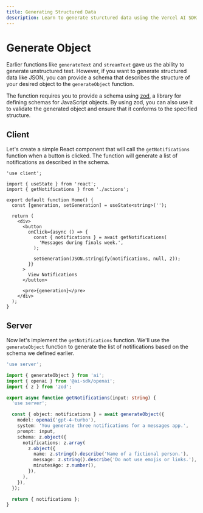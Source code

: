 ```yaml
---
title: Generating Structured Data
description: Learn to generate sturctured data using the Vercel AI SDK in your Next.js application
---
```


# Generate Object

Earlier functions like `generateText` and `streamText` gave us the ability to generate unstructured text. However, if you want to generate structured data like JSON, you can provide a schema that describes the structure of your desired object to the `generateObject` function.

The function requires you to provide a schema using [zod](https://zod.dev), a library for defining schemas for JavaScript objects. By using zod, you can also use it to validate the generated object and ensure that it conforms to the specified structure.

<Browser>
  <ObjectGeneration
    object={{
      notifications: [
        {
          name: 'Jamie Roberts',
          message: "Hey! How's the study grind going? Need a coffee boost?",
          minutesAgo: 15,
        },
        {
          name: 'Prof. Morgan',
          message:
            'Reminder: Your term paper is due promptly at 8 AM tomorrow. Please ensure it meets the submission guidelines outlined.',
          minutesAgo: 46,
        },
        {
          name: 'Alex Chen',
          message:
            "Dude, urgent! Borrow your notes for tomorrow's exam? I swear mine got eaten by my dog!",
          minutesAgo: 30,
        },
      ],
    }}
  />
</Browser>

## Client

Let's create a simple React component that will call the `getNotifications` function when a button is clicked. The function will generate a list of notifications as described in the schema.

```tsx filename='app/page.tsx'
'use client';

import { useState } from 'react';
import { getNotifications } from './actions';

export default function Home() {
  const [generation, setGeneration] = useState<string>('');

  return (
    <div>
      <button
        onClick={async () => {
          const { notifications } = await getNotifications(
            'Messages during finals week.',
          );

          setGeneration(JSON.stringify(notifications, null, 2));
        }}
      >
        View Notifications
      </button>

      <pre>{generation}</pre>
    </div>
  );
}
```

## Server

Now let's implement the `getNotifications` function. We'll use the `generateObject` function to generate the list of notifications based on the schema we defined earlier.

```typescript filename='app/actions.ts'
'use server';

import { generateObject } from 'ai';
import { openai } from '@ai-sdk/openai';
import { z } from 'zod';

export async function getNotifications(input: string) {
  'use server';

  const { object: notifications } = await generateObject({
    model: openai('gpt-4-turbo'),
    system: 'You generate three notifications for a messages app.',
    prompt: input,
    schema: z.object({
      notifications: z.array(
        z.object({
          name: z.string().describe('Name of a fictional person.'),
          message: z.string().describe('Do not use emojis or links.'),
          minutesAgo: z.number(),
        }),
      ),
    }),
  });

  return { notifications };
}
```
